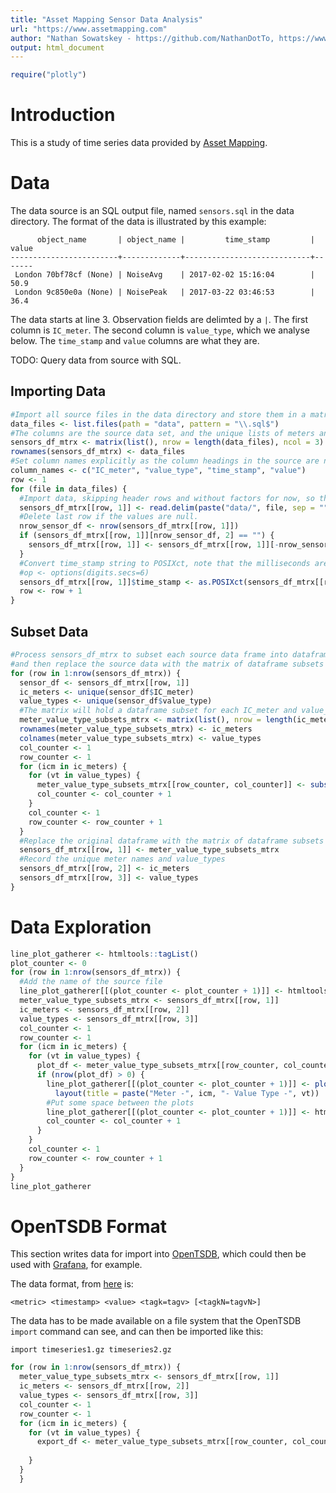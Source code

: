 ```yaml
---
title: "Asset Mapping Sensor Data Analysis"
url: "https://www.assetmapping.com"
author: "Nathan Sowatskey - https://github.com/NathanDotTo, https://www.kaggle.com/nathanto"
output: html_document
---
```


```r
require("plotly")
```



# Introduction

This is a study of time series data provided by [Asset Mapping](https://www.assetmapping.com).

# Data

The data source is an SQL output file, named `sensors.sql` in the data directory. The format of the data is illustrated by this example:

```
      object_name       | object_name |         time_stamp         | value 
------------------------+-------------+----------------------------+-------
 London 70bf78cf (None) | NoiseAvg    | 2017-02-02 15:16:04        |  50.9
 London 9c850e0a (None) | NoisePeak   | 2017-03-22 03:46:53        |  36.4
```

The data starts at line 3. Observation fields are delimted by a `|`. The first column is `IC_meter`. The second column is `value_type`, which we analyse below. The `time_stamp` and `value` columns are what they are.

TODO: Query data from source with SQL.

## Importing Data

```r
#Import all source files in the data directory and store them in a matrix, where the row name is the file name
data_files <- list.files(path = "data", pattern = "\\.sql$")
#The columns are the source data set, and the unique lists of meters and value_types in that data set
sensors_df_mtrx <- matrix(list(), nrow = length(data_files), ncol = 3)
rownames(sensors_df_mtrx) <- data_files
#Set column names explicitly as the column headings in the source are not what we need
column_names <- c("IC_meter", "value_type", "time_stamp", "value")
row <- 1
for (file in data_files) {
  #Import data, skipping header rows and without factors for now, so that the data types can be more easily converted
  sensors_df_mtrx[[row, 1]] <- read.delim(paste("data/", file, sep = ""), sep="|", skip = 2, col.names = column_names, header = FALSE, stringsAsFactors = FALSE, strip.white = TRUE) 
  #Delete last row if the values are null.
  nrow_sensor_df <- nrow(sensors_df_mtrx[[row, 1]])
  if (sensors_df_mtrx[[row, 1]][nrow_sensor_df, 2] == "") {
    sensors_df_mtrx[[row, 1]] <- sensors_df_mtrx[[row, 1]][-nrow_sensor_df,]
  }
  #Convert time_stamp string to POSIXct, note that the milliseconds are retained with the %OS format. To see milliseconds when printing, use:
  #op <- options(digits.secs=6) 
  sensors_df_mtrx[[row, 1]]$time_stamp <- as.POSIXct(sensors_df_mtrx[[row, 1]]$time_stamp, tz = "UTC", format = "%Y-%m-%d %H:%M:%OS", usetz = TRUE)
  row <- row + 1
}
```
## Subset Data

```r
#Process sensors_df_mtrx to subset each source data frame into dataframes for each meter, 
#and then replace the source data with the matrix of dataframe subsets
for (row in 1:nrow(sensors_df_mtrx)) {
  sensor_df <- sensors_df_mtrx[[row, 1]]
  ic_meters <- unique(sensor_df$IC_meter)
  value_types <- unique(sensor_df$value_type)
  #The matrix will hold a dataframe subset for each IC_meter and value_type, with the name of each row being the IC_meter, and the column the value_type
  meter_value_type_subsets_mtrx <- matrix(list(), nrow = length(ic_meters), ncol = length(value_types))
  rownames(meter_value_type_subsets_mtrx) <- ic_meters
  colnames(meter_value_type_subsets_mtrx) <- value_types
  col_counter <- 1
  row_counter <- 1
  for (icm in ic_meters) {
    for (vt in value_types) {
      meter_value_type_subsets_mtrx[[row_counter, col_counter]] <- subset(sensor_df, (IC_meter == icm & value_type == vt), select = -c(IC_meter, value_type))
      col_counter <- col_counter + 1
    }
    col_counter <- 1
    row_counter <- row_counter + 1
  }
  #Replace the original dataframe with the matrix of dataframe subsets
  sensors_df_mtrx[[row, 1]] <- meter_value_type_subsets_mtrx
  #Record the unique meter names and value_types
  sensors_df_mtrx[[row, 2]] <- ic_meters
  sensors_df_mtrx[[row, 3]] <- value_types
}
```

# Data Exploration

```r
line_plot_gatherer <- htmltools::tagList()
plot_counter <- 0
for (row in 1:nrow(sensors_df_mtrx)) {
  #Add the name of the source file
  line_plot_gatherer[[(plot_counter <- plot_counter + 1)]] <- htmltools::h1(paste("Source file -", rownames(sensors_df_mtrx)[row])) 
  meter_value_type_subsets_mtrx <- sensors_df_mtrx[[row, 1]]
  ic_meters <- sensors_df_mtrx[[row, 2]]
  value_types <- sensors_df_mtrx[[row, 3]]
  col_counter <- 1
  row_counter <- 1
  for (icm in ic_meters) {
    for (vt in value_types) {
      plot_df <- meter_value_type_subsets_mtrx[[row_counter, col_counter]]
      if (nrow(plot_df) > 0) {
        line_plot_gatherer[[(plot_counter <- plot_counter + 1)]] <- plot_ly(plot_df, x = ~time_stamp, y = ~value, type = "scatter", mode = "lines") %>% 
          layout(title = paste("Meter -", icm, "- Value Type -", vt))
        #Put some space between the plots
        line_plot_gatherer[[(plot_counter <- plot_counter + 1)]] <- htmltools::h1("") 
        col_counter <- col_counter + 1
      }
    }
    col_counter <- 1
    row_counter <- row_counter + 1
  }
}
line_plot_gatherer
```

# OpenTSDB Format

This section writes data for import into [OpenTSDB](http://opentsdb.net), which could then be used with [Grafana](https://grafana.com/), for example.

The data format, from [here](http://opentsdb.net/docs/build/html/user_guide/cli/import.html) is:

```
<metric> <timestamp> <value> <tagk=tagv> [<tagkN=tagvN>]
```

The data has to be made available on a file system that the OpenTSDB `import` command can see, and can then be imported like this:

```
import timeseries1.gz timeseries2.gz
```

```r
for (row in 1:nrow(sensors_df_mtrx)) {
  meter_value_type_subsets_mtrx <- sensors_df_mtrx[[row, 1]]
  ic_meters <- sensors_df_mtrx[[row, 2]]
  value_types <- sensors_df_mtrx[[row, 3]]
  col_counter <- 1
  row_counter <- 1
  for (icm in ic_meters) {
    for (vt in value_types) {
      export_df <- meter_value_type_subsets_mtrx[[row_counter, col_counter]]
      
    }
  }
  }
```